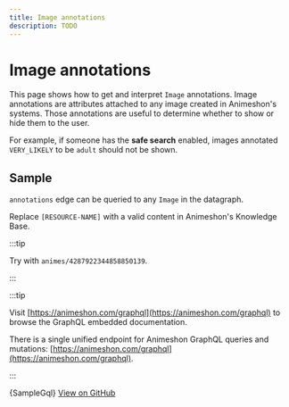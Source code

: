```yaml
---
title: Image annotations
description: TODO
---
```


# Image annotations

This page shows how to get and interpret `Image` annotations. Image annotations are attributes attached to any image created in Animeshon's systems.
Those annotations are useful to determine whether to show or hide them to the user.

For example, if someone has the **safe search** enabled, images annotated `VERY_LIKELY` to be `adult` should not be shown.

## Sample

`annotations` edge can be queried to any `Image` in the datagraph.

Replace `[RESOURCE-NAME]` with a valid content in Animeshon's Knowledge Base.

:::tip

Try with `animes/4287922344858850139`.

:::

:::tip

Visit [https://animeshon.com/graphql](https://animeshon.com/graphql) to browse the GraphQL embedded documentation.

There is a single unified endpoint for Animeshon GraphQL queries and mutations: [https://animeshon.com/graphql](https://animeshon.com/graphql).

:::


<CodeBlock language="graphql">
  {SampleGql}
</CodeBlock>
<a href="https://github.com/animeapis/graphql-samples/blob/master/quickstarts/query-image-annnotations.gql">View on GitHub</a>
